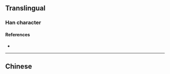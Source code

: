 {{also|僑}}
{{character info}}
==Translingual==

===Han character===
{{Han char|rn=9|rad=人|as=06|sn=8|four=|canj=OHKL|ids=⿰亻乔}}

====References====
* {{Han ref|kx=0102.291|hdz=10149.060|uh=4FA8|ud=20392}}

----

==Chinese==
{{zh-see|僑}}